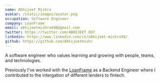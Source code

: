 ```yaml
---
name: Abhijeet Mishra
avatar: /static/images/avatar.png
occupation: Software Engineer
company: LoanFrame
email: abhijeetmishra498@gmail.com
twitter: https://twitter.com/ABHIJEET_OO7
linkedin: https://www.linkedin.com/in/abhijeet-mishra98/
github: https://github.com/Abhijeetmishr
---
```


A software engineer who values learning and growing with people, teams, and technologies.

Previously I've worked with the [LoanFrame](https://www.loanframe.com/) as a Backend Engineer where I contributed to the intergation of different lenders to fintech.


